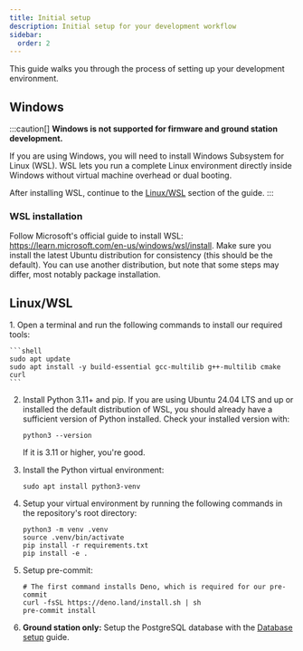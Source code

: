 ```yaml
---
title: Initial setup
description: Initial setup for your development workflow
sidebar:
  order: 2
---
```


This guide walks you through the process of setting up your development environment.

## Windows
:::caution[]
**Windows is not supported for firmware and ground station development.**

If you are using Windows, you will need to install Windows Subsystem for Linux (WSL). WSL lets you run a complete Linux environment directly inside Windows without virtual machine overhead or dual booting.

After installing WSL, continue to the [Linux/WSL](#linuxwsl) section of the guide.
:::

### WSL installation

Follow Microsoft's official guide to install WSL: https://learn.microsoft.com/en-us/windows/wsl/install. Make sure you install the latest Ubuntu distribution for consistency (this should be the default). You can use another distribution, but note that some steps may differ, most notably package installation.

## Linux/WSL

<Steps>
1. Open a terminal and run the following commands to install our required tools:

    ```shell
    sudo apt update
    sudo apt install -y build-essential gcc-multilib g++-multilib cmake curl
    ```

2. Install Python 3.11+ and pip. If you are using Ubuntu 24.04 LTS and up or installed the default distribution of WSL, you should already have a sufficient version of Python installed. Check your installed version with:

    ```shell
    python3 --version
    ```
    If it is 3.11 or higher, you're good.

3. Install the Python virtual environment:

    ```shell
    sudo apt install python3-venv
    ```

4. Setup your virtual environment by running the following commands in the repository's root directory:

    ```shell
    python3 -m venv .venv
    source .venv/bin/activate
    pip install -r requirements.txt
    pip install -e .

5. Setup pre-commit:

    ```shell
    # The first command installs Deno, which is required for our pre-commit
    curl -fsSL https://deno.land/install.sh | sh
    pre-commit install
    ```

6. **Ground station only:** Setup the PostgreSQL database with the [Database setup](/OBC-firmware/start-here/database-setup) guide.
</Steps>
